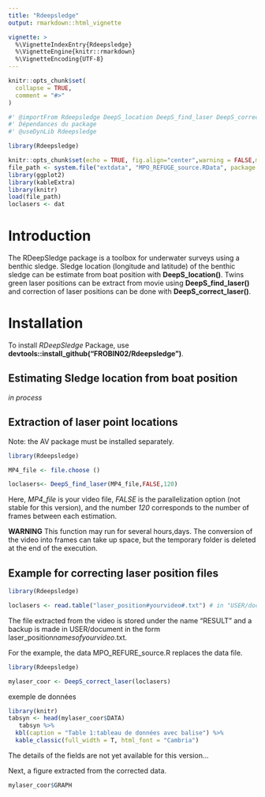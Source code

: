 ```yaml
---
title: "Rdeepsledge"
output: rmarkdown::html_vignette

vignette: >
  %\VignetteIndexEntry{Rdeepsledge}
  %\VignetteEngine{knitr::rmarkdown}
  %\VignetteEncoding{UTF-8}
---
```


```r
knitr::opts_chunk$set(
  collapse = TRUE,
  comment = "#>"
)
```


```r
#' @importFrom Rdeepsledge DeepS_location DeepS_find_laser DeepS_correct_laser
#' Dépendances du package
#' @useDynLib Rdeepsledge

```

```r
library(Rdeepsledge)

knitr::opts_chunk$set(echo = TRUE, fig.align="center",warning = FALSE,message = FALSE,error = TRUE)
file_path <- system.file("extdata", "MPO_REFUGE_source.RData", package = "Rdeepsledge")
library(ggplot2)
library(kableExtra)
library(knitr)
load(file_path)
loclasers <- dat

```



# Introduction

The RDeepSledge package is a toolbox for underwater surveys using a benthic sledge.
Sledge location (longitude and latitude) of the benthic sledge can be estimate from boat position with **DeepS_location()**. Twins green laser positions can be extract from movie using **DeepS_find_laser()** and correction of laser positions can be done with **DeepS_correct_laser()**. 


# Installation

To install *RDeepSledge* Package, use **devtools::install_github("FROBIN02/Rdeepsledge")**.

## Estimating Sledge location from boat position


*in process*


## Extraction of laser point locations

Note: the AV package must be installed separately.


```r

library(Rdeepsledge)

MP4_file <- file.choose ()

loclasers<- DeepS_find_laser(MP4_file,FALSE,120)

```

Here, *MP4_file* is your video file, *FALSE* is the parallelization option (not stable for this version), and the number *120* corresponds to the number of frames between each estimation.

**WARNING** This function may run for several hours,days. The conversion of the video into frames can take up space, but the temporary folder is deleted at the end of the execution.


## Example for correcting laser position files

```r

library(Rdeepsledge)

loclasers <- read.table("laser_position#yourvideo#.txt") # in "USER/document"

```

The file extracted from the video is stored under the name "RESULT" and a backup is made in USER/document in the form laser_position*namesofyourvideo*.txt.

For the example, the data MPO_REFURE_source.R replaces the data file.

```r
library(Rdeepsledge)

mylaser_coor <- DeepS_correct_laser(loclasers)

```

exemple de données


```r
library(knitr)
tabsyn <- head(mylaser_coor$DATA)
   tabsyn %>%
  kbl(caption = "Table 1:tableau de données avec balise") %>%
  kable_classic(full_width = T, html_font = "Cambria")
```

The details of the fields are not yet available for this version...

Next, a figure extracted from the corrected data. 

```r

mylaser_coor$GRAPH

```


